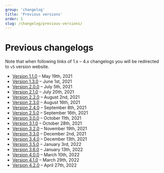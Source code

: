 ```yaml
---
group: 'changelog'
title: 'Previous versions'
order: 1
slug: /changelog/previous-versions/
---
```


# Previous changelogs

Note that when following links of 1.x – 4.x changelogs you will be redirected to `v5` version website.

- [Version 1.1.0](https://v5.mantine.dev/changelog/1-1-0/) – May 19th, 2021
- [Version 1.3.0](https://v5.mantine.dev/changelog/1-3-0/) – June 1st, 2021
- [Version 2.0.0](https://v5.mantine.dev/changelog/2-0-0/) – July 5th, 2021
- [Version 2.1.0](https://v5.mantine.dev/changelog/2-1-0/) – July 20th, 2021
- [Version 2.2.0](https://v5.mantine.dev/changelog/2-2-0/) – August 2nd, 2021
- [Version 2.3.0](https://v5.mantine.dev/changelog/2-3-0/) – August 16th, 2021
- [Version 2.4.0](https://v5.mantine.dev/changelog/2-4-0/) – September 8th, 2021
- [Version 2.5.0](https://v5.mantine.dev/changelog/2-5-0/) – September 16th, 2021
- [Version 3.0.0](https://v5.mantine.dev/changelog/3-0-0/) – October 11th, 2021
- [Version 3.1.0](https://v5.mantine.dev/changelog/3-1-0/) – October 28th, 2021
- [Version 3.2.0](https://v5.mantine.dev/changelog/3-2-0/) – November 19th, 2021
- [Version 3.3.0](https://v5.mantine.dev/changelog/3-3-0/) – December 2nd, 2021
- [Version 3.4.0](https://v5.mantine.dev/changelog/3-4-0/) – December 13th, 2021
- [Version 3.5.0](https://v5.mantine.dev/changelog/3-5-0/) – January 3rd, 2022
- [Version 3.6.0](https://v5.mantine.dev/changelog/3-6-0/) – January 13th, 2022
- [Version 4.0.0](https://v5.mantine.dev/changelog/4-0-0/) – March 10th, 2022
- [Version 4.1.0](https://v5.mantine.dev/changelog/4-1-0/) – March 29th, 2022
- [Version 4.2.0](https://v5.mantine.dev/changelog/4-2-0/) – April 27th, 2022
